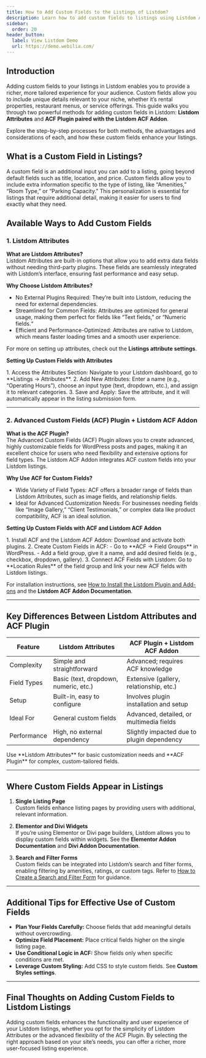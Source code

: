 ```yaml
---
title: How to Add Custom Fields to the Listings of Listdom?
description: Learn how to add custom fields to listings using Listdom Attributes or the ACF Plugin with the Listdom ACF Addon.
sidebar:
  order: 20
header_button:
  label: View Listdom Demo
  url: https://demo.webilia.com/
---
```



## Introduction
Adding custom fields to your listings in Listdom enables you to provide a richer, more tailored experience for your audience. Custom fields allow you to include unique details relevant to your niche, whether it’s rental properties, restaurant menus, or service offerings. This guide walks you through two powerful methods for adding custom fields in Listdom: **Listdom Attributes** and **ACF Plugin paired with the Listdom ACF Addon**.

Explore the step-by-step processes for both methods, the advantages and considerations of each, and how these custom fields enhance your listings.

## What is a Custom Field in Listings?
A custom field is an additional input you can add to a listing, going beyond default fields such as title, location, and price. Custom fields allow you to include extra information specific to the type of listing, like “Amenities,” “Room Type,” or “Parking Capacity.” This personalization is essential for listings that require additional detail, making it easier for users to find exactly what they need.

## Available Ways to Add Custom Fields

### 1. Listdom Attributes

**What are Listdom Attributes?**  
Listdom Attributes are built-in options that allow you to add extra data fields without needing third-party plugins. These fields are seamlessly integrated with Listdom’s interface, ensuring fast performance and easy setup.

**Why Choose Listdom Attributes?**  
- No External Plugins Required: They’re built into Listdom, reducing the need for external dependencies.  
- Streamlined for Common Fields: Attributes are optimized for general usage, making them perfect for fields like “Text fields,” or “Numeric fields.“  
- Efficient and Performance-Optimized: Attributes are native to Listdom, which means faster loading times and a smooth user experience.  

For more on setting up attributes, check out the **Listings attribute settings**.

**Setting Up Custom Fields with Attributes**

<Steps>
1. Access the Attributes Section: Navigate to your Listdom dashboard, go to **Listings → Attributes**.  
2. Add New Attributes: Enter a name (e.g., “Operating Hours”), choose an input type (text, dropdown, etc.), and assign it to relevant categories.  
3. Save and Apply: Save the attribute, and it will automatically appear in the listing submission form.  
</Steps>

---

### 2. Advanced Custom Fields (ACF) Plugin + Listdom ACF Addon

**What is the ACF Plugin?**  
The Advanced Custom Fields (ACF) Plugin allows you to create advanced, highly customizable fields for WordPress posts and pages, making it an excellent choice for users who need flexibility and extensive options for field types. The Listdom ACF Addon integrates ACF custom fields into your Listdom listings.

**Why Use ACF for Custom Fields?**  
- Wide Variety of Field Types: ACF offers a broader range of fields than Listdom Attributes, such as image fields, and relationship fields.  
- Ideal for Advanced Customization Needs: For businesses needing fields like “Image Gallery,” “Client Testimonials,” or complex data like product compatibility, ACF is an ideal solution.  

**Setting Up Custom Fields with ACF and Listdom ACF Addon**

<Steps>
1. Install ACF and the Listdom ACF Addon: Download and activate both plugins.  
2. Create Custom Fields in ACF:  
   - Go to **ACF → Field Groups** in WordPress.  
   - Add a field group, give it a name, and add desired fields (e.g., checkbox, dropdown, gallery).  
3. Connect ACF Fields with Listdom: Go to **Location Rules** of the field group and link your new ACF fields with Listdom listings.  
</Steps>

For installation instructions, see [How to Install the Listdom Plugin and Add-ons](/listdom/installation-and-activation/how-to-install-the-listdom-plugin-and-add-ons/) and the **Listdom ACF Addon Documentation**.

---

## Key Differences Between Listdom Attributes and ACF Plugin

| Feature | Listdom Attributes | ACF Plugin + Listdom ACF Addon |
|---------|-------------------|--------------------------------|
| Complexity | Simple and straightforward | Advanced; requires ACF knowledge |
| Field Types | Basic (text, dropdown, numeric, etc.) | Extensive (gallery, relationship, etc.) |
| Setup | Built-in, easy to configure | Involves plugin installation and setup |
| Ideal For | General custom fields | Advanced, detailed, or multimedia fields |
| Performance | High, no external dependency | Slightly impacted due to plugin dependency |

<Aside type="tip">
Use **Listdom Attributes** for basic customization needs and **ACF Plugin** for complex, custom-tailored fields.
</Aside>

---

## Where Custom Fields Appear in Listings

1. **Single Listing Page**  
Custom fields enhance listing pages by providing users with additional, relevant information.  

2. **Elementor and Divi Widgets**  
If you’re using Elementor or Divi page builders, Listdom allows you to display custom fields within widgets. See the **Elementor Addon Documentation** and **Divi Addon Documentation**.  

3. **Search and Filter Forms**  
Custom fields can be integrated into Listdom’s search and filter forms, enabling filtering by amenities, ratings, or custom tags. Refer to [How to Create a Search and Filter Form](/listdom/search-filtering/) for guidance.  

---

## Additional Tips for Effective Use of Custom Fields
- **Plan Your Fields Carefully:** Choose fields that add meaningful details without overcrowding.  
- **Optimize Field Placement:** Place critical fields higher on the single listing page.  
- **Use Conditional Logic in ACF:** Show fields only when specific conditions are met.  
- **Leverage Custom Styling:** Add CSS to style custom fields. See **Custom Styles settings**.  

---

## Final Thoughts on Adding Custom Fields to Listdom Listings
Adding custom fields enhances the functionality and user experience of your Listdom listings, whether you opt for the simplicity of Listdom Attributes or the advanced flexibility of the ACF Plugin. By selecting the right approach based on your site’s needs, you can offer a richer, more user-focused listing experience.
